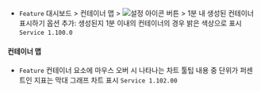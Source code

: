 
- <code class="Feature">Feature</code> <span class="uitext">대시보드</span> &gt; <span class="uitext">컨테이너 맵</span> &gt; <img src="/img/ico-setting.svg" alt="설정 아이콘"></img> 버튼 &gt; <span class="uitext">1분 내 생성된 컨테이너 표시하기</span> 옵션 추가: 생성된지 1분 이내의 컨테이너의 경우 밝은 색상으로 표시 <code class='changelog-service'>Service 1.100.0​</code>

#### 컨테이너 맵​

- <code class="Feature">Feature</code> 컨테이너 요소에 마우스 오버 시 나타나는 차트 툴팁 내용 중 단위가 퍼센트인 지표는 막대 그래프 차트 표시 <code class='changelog-service'>Service 1.102.00​</code>

